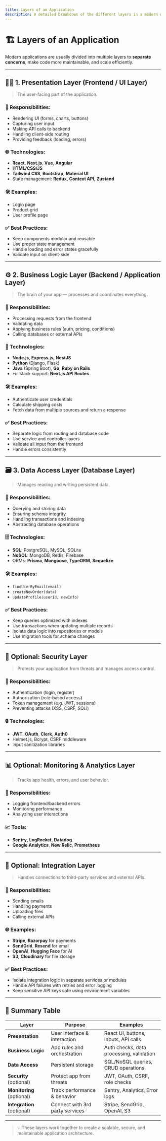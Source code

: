 ```yaml
---
title: Layers of an Application
description: A detailed breakdown of the different layers in a modern web application architecture.
---
```


# 🏗️ Layers of an Application

Modern applications are usually divided into multiple layers to **separate concerns**, make code more maintainable, and scale efficiently.

---

## 👨‍💻 1. Presentation Layer (Frontend / UI Layer)

> The user-facing part of the application.

### 📌 Responsibilities:
- Rendering UI (forms, charts, buttons)
- Capturing user input
- Making API calls to backend
- Handling client-side routing
- Providing feedback (loading, errors)

### 🌐 Technologies:
- **React**, **Next.js**, **Vue**, **Angular**
- **HTML/CSS/JS**
- **Tailwind CSS**, **Bootstrap**, **Material UI**
- State management: **Redux**, **Context API**, **Zustand**

### 🛠 Examples:
- Login page
- Product grid
- User profile page

### ✅ Best Practices:
- Keep components modular and reusable
- Use proper state management
- Handle loading and error states gracefully
- Validate input on client-side

---

## ⚙️ 2. Business Logic Layer (Backend / Application Layer)

> The brain of your app — processes and coordinates everything.

### 📌 Responsibilities:
- Processing requests from the frontend
- Validating data
- Applying business rules (auth, pricing, conditions)
- Calling databases or external APIs

### 🧠 Technologies:
- **Node.js**, **Express.js**, **NestJS**
- **Python** (Django, Flask)
- **Java** (Spring Boot), **Go**, **Ruby on Rails**
- Fullstack support: **Next.js API Routes**

### 🛠 Examples:
- Authenticate user credentials
- Calculate shipping costs
- Fetch data from multiple sources and return a response

### ✅ Best Practices:
- Separate logic from routing and database code
- Use service and controller layers
- Validate all input from the frontend
- Handle errors consistently

---

## 🗃️ 3. Data Access Layer (Database Layer)

> Manages reading and writing persistent data.

### 📌 Responsibilities:
- Querying and storing data
- Ensuring schema integrity
- Handling transactions and indexing
- Abstracting database operations

### 🗄️ Technologies:
- **SQL**: PostgreSQL, MySQL, SQLite
- **NoSQL**: MongoDB, Redis, Firebase
- ORMs: **Prisma**, **Mongoose**, **TypeORM**, **Sequelize**

### 🛠 Examples:
- `findUserByEmail(email)`
- `createNewOrder(data)`
- `updateProfile(userId, newInfo)`

### ✅ Best Practices:
- Keep queries optimized with indexes
- Use transactions when updating multiple records
- Isolate data logic into repositories or models
- Use migration tools for schema changes

---

## 🔐 Optional: Security Layer

> Protects your application from threats and manages access control.

### 📌 Responsibilities:
- Authentication (login, register)
- Authorization (role-based access)
- Token management (e.g. JWT, sessions)
- Preventing attacks (XSS, CSRF, SQLi)

### 🔒 Technologies:
- **JWT**, **OAuth**, **Clerk**, **Auth0**
- Helmet.js, Bcrypt, CSRF middleware
- Input sanitization libraries

---

## 📊 Optional: Monitoring & Analytics Layer

> Tracks app health, errors, and user behavior.

### 📌 Responsibilities:
- Logging frontend/backend errors
- Monitoring performance
- Analyzing user interactions

### 📈 Tools:
- **Sentry**, **LogRocket**, **Datadog**
- **Google Analytics**, **New Relic**, **Prometheus**

---

## 🔌 Optional: Integration Layer

> Handles connections to third-party services and external APIs.

### 📌 Responsibilities:
- Sending emails
- Handling payments
- Uploading files
- Calling external APIs

### 🌐 Examples:
- **Stripe**, **Razorpay** for payments
- **SendGrid**, **Resend** for email
- **OpenAI**, **Hugging Face** for AI
- **S3**, **Cloudinary** for file storage

### ✅ Best Practices:
- Isolate integration logic in separate services or modules
- Handle API failures with retries and error logging
- Keep sensitive API keys safe using environment variables

---

## 🧠 Summary Table

| Layer                   | Purpose                                   | Examples                                      |
|-------------------------|-------------------------------------------|-----------------------------------------------|
| **Presentation**        | User interface & interaction              | React UI, buttons, inputs, API calls          |
| **Business Logic**      | App rules and orchestration               | Auth checks, data processing, validation      |
| **Data Access**         | Persistent storage                        | SQL/NoSQL queries, CRUD operations            |
| **Security** (optional) | Protect app from threats                  | JWT, OAuth, CSRF, role checks                 |
| **Monitoring** (optional)| Track performance & behavior             | Sentry, Analytics, Error logs                 |
| **Integration** (optional) | Connect with 3rd party services        | Stripe, SendGrid, OpenAI, S3                  |

---

> 💡 These layers work together to create a scalable, secure, and maintainable application architecture.
